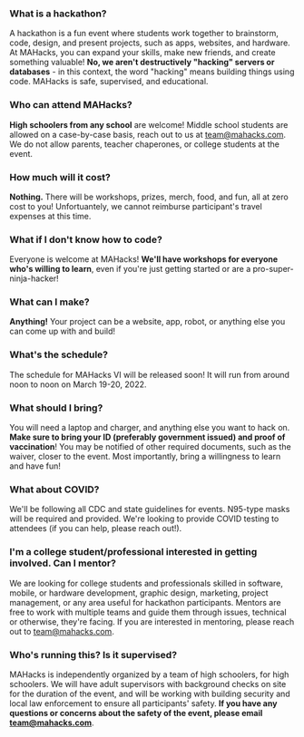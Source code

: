 <div className='grid gap-4 md:grid-cols-2 grid-flow-row'>

<div>

### What is a hackathon?

A hackathon is a fun event where students work together to brainstorm, code, design, and present projects, such as apps, websites, and hardware. At MAHacks, you can expand your skills, make new friends, and create something valuable! **No, we aren't destructively "hacking" servers or databases** - in this context, the word "hacking" means building things using code. MAHacks is safe, supervised, and educational.
</div>

<div>

### Who can attend MAHacks?

**High schoolers from any school** are welcome! Middle school students are allowed on a case-by-case basis, reach out to us at [team@mahacks.com](mailto:team@mahacks.com). We do not allow parents, teacher chaperones, or college students at the event.
</div>

<div>

### How much will it cost?

**Nothing.** There will be workshops, prizes, merch, food, and fun, all at zero cost to you! Unfortuantely, we cannot reimburse participant's travel expenses at this time.
</div>

<div>

### What if I don't know how to code?

Everyone is welcome at MAHacks! **We'll have workshops for everyone who's willing to learn**, even if you're just getting started or are a pro-super-ninja-hacker!
</div>

<div>

### What can I make?

**Anything!** Your project can be a website, app, robot, or anything else you can come up with and build! 
</div>

<div>

### What's the schedule?

The schedule for MAHacks VI will be released soon! It will run from around noon to noon on March 19-20, 2022.

</div>

<div>

### What should I bring?

You will need a laptop and charger, and anything else you want to hack on. **Make sure to bring your ID (preferably government issued) and proof of vaccination**! You may be notified of other required documents, such as the waiver, closer to the event. Most importantly, bring a willingness to learn and have fun!

</div>

<div>

### What about COVID?

We'll be following all CDC and state guidelines for events. N95-type masks will be required and provided. We're looking to provide COVID testing to attendees (if you can help, please reach out!).

</div>

<div>

### I'm a college student/professional interested in getting involved. Can I mentor?

We are looking for college students and professionals skilled in software, mobile, or hardware development, graphic design, marketing, project management, or any area useful for hackathon participants. Mentors are free to work with multiple teams and guide them through issues, technical or otherwise, they're facing. If you are interested in mentoring, please reach out to team@mahacks.com.

</div>

<div>

### Who's running this? Is it supervised?

MAHacks is independently organized by a team of high schoolers, for high schoolers. We will have adult supervisors with background checks on site for the duration of the event, and will be working with building security and local law enforcement to ensure all participants' safety.  **If you have any questions or concerns about the safety of the event, please email team@mahacks.com**.

</div>

</div>
